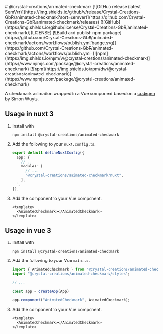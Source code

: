 
<Meta title="README" />
# @crystal-creations/animated-checkmark
[![GitHub release (latest SemVer)](https://img.shields.io/github/v/release/Crystal-Creations-GbR/animated-checkmark?sort=semver)](https://github.com/Crystal-Creations-GbR/animated-checkmark/releases) [![GitHub](https://img.shields.io/github/license/Crystal-Creations-GbR/animated-checkmark)](LICENSE) [![Build and publish npm package](https://github.com/Crystal-Creations-GbR/animated-checkmark/actions/workflows/publish.yml/badge.svg)](https://github.com/Crystal-Creations-GbR/animated-checkmark/actions/workflows/publish.yml) [![npm](https://img.shields.io/npm/v/@crystal-creations/animated-checkmark)](https://www.npmjs.com/package/@crystal-creations/animated-checkmark) [![npm](https://img.shields.io/npm/dw/@crystal-creations/animated-checkmark)](https://www.npmjs.com/package/@crystal-creations/animated-checkmark)

A checkmark animation wrapped in a Vue component based on a [codepen](https://codepen.io/simonwuyts/pen/mmMYzx) by Simon Wuyts.

## Usage in nuxt 3
1. Install with

   `npm install @crystal-creations/animated-checkmark`

2. Add the following to your `nuxt.config.ts`.
    ```ts
    export default defineNuxtConfig({
      app: {
        // ...
        modules: [
          // ...
          "@crystal-creations/animated-checkmark/nuxt",
        ],
      },
    });
    ```

3. Add the component to your Vue component.
    ```vue
    <template>
      <AnimatedCheckmark></AnimatedCheckmark>
    </template>
    ```

## Usage in vue 3
1. Install with

   `npm install @crystal-creations/animated-checkmark`

2. Add the following to your Vue `main.ts`.
    ```ts
    import { AnimatedCheckmark } from "@crystal-creations/animated-checkmark";
    import "@crystal-creations/animated-checkmark/styles";

    // ...

    const app = createApp(App)

    app.component("AnimatedCheckmark", AnimatedCheckmark);
    ```

3. Add the component to your Vue component.
    ```vue
    <template>
      <AnimatedCheckmark></AnimatedCheckmark>
    </template>
    ```

